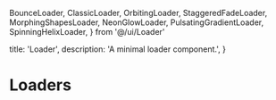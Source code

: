  BounceLoader,
  ClassicLoader,
  OrbitingLoader,
  StaggeredFadeLoader,
  MorphingShapesLoader,
  NeonGlowLoader,
  PulsatingGradientLoader,
  SpinningHelixLoader,
} from '@/ui/Loader'


  title: 'Loader',
  description: 'A minimal loader component.',
}

# Loaders

<LoaderCards />
